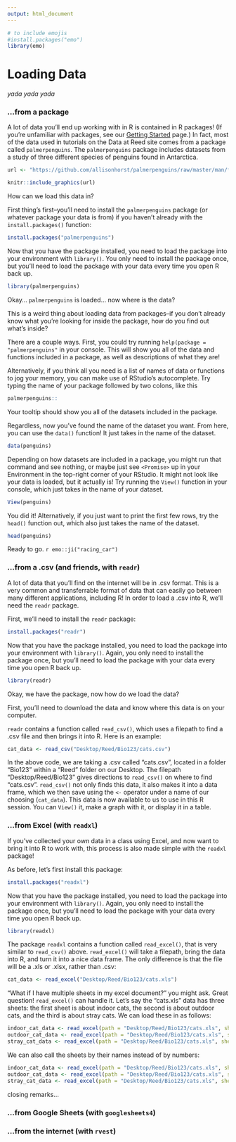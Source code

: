 ```yaml
---
output: html_document
---
```


```r
# to include emojis
#install.packages("emo")
library(emo)
```

# Loading Data

_yada yada yada_

### ...from a package

A lot of data you'll end up working with in R is contained in R packages! (If you're unfamiliar with packages, see our [Getting Started](abcdefg) page.) In fact, most of the data used in tutorials on the Data at Reed site comes from a package called `palmerpenguins`. The `palmerpenguins` package includes datasets from a study of three different species of penguins found in Antarctica.

```r
url <- "https://github.com/allisonhorst/palmerpenguins/raw/master/man/figures/lter_penguins.png"

knitr::include_graphics(url)
```

How can we load this data in?

First thing's first--you'll need to install the `palmerpenguins` package (or whatever package your data is from) if you haven't already with the `install.packages()` function:

```r
install.packages("palmerpenguins")
```

Now that you have the package installed, you need to load the package into your environment with `library()`. You only need to install the package once, but you'll need to load the package with your data every time you open R back up.

```r
library(palmerpenguins)
```

Okay... `palmerpenguins` is loaded... now where is the data?

This is a weird thing about loading data from packages--if you don't already know what you're looking for inside the package, how do you find out what's inside?

There are a couple ways. First, you could try running `help(package = "palmerpenguins"` in your console. This will show you all of the data and functions included in a package, as well as descriptions of what they are!

Alternatively, if you think all you need is a list of names of data or functions to jog your memory, you can make use of RStudio's autocomplete. Try typing the name of your package followed by two colons, like this 

```r
palmerpenguins::
```

Your tooltip should show you all of the datasets included in the package.

Regardless, now you've found the name of the dataset you want. From here, you can use the `data()` function! It just takes in the name of the dataset.

```r
data(penguins)
```

Depending on how datasets are included in a package, you might run that command and see nothing, or maybe just see `<Promise>` up in your Environment in the top-right corner of your RStudio. It might not look like your data is loaded, but it actually is! Try running the `View()` function in your console, which just takes in the name of your dataset.

```r
View(penguins)
```

You did it! Alternatively, if you just want to print the first few rows, try the `head()` function out, which also just takes the name of the dataset.

```r
head(penguins)
```

Ready to go. `r emo::ji("racing_car")`

### ...from a .csv (and friends, with `readr`)

A lot of data that you'll find on the internet will be in .csv format. This is a very common and transferrable format of data that can easily go between many different applications, including R! In order to load a .csv into R, we'll need the `readr` package.

First, we'll need to install the `readr` package:
```r
install.packages("readr")
```

Now that you have the package installed, you need to load the package into your environment with `library()`. Again, you only need to install the package once, but you'll need to load the package with your data every time you open R back up.

```r
library(readr)
```

Okay, we have the package, now how do we load the data?

First, you'll need to download the data and know where this data is on your computer.

`readr` contains a function called `read_csv()`, which uses a filepath to find a .csv file and then brings it into R. Here is an example:

```r
cat_data <- read_csv("Desktop/Reed/Bio123/cats.csv")
```

In the above code, we are taking a .csv called "cats.csv", located in a folder "Bio123" within a "Reed" folder on our Desktop. The filepath "Desktop/Reed/Bio123" gives directions to `read_csv()` on where to find "cats.csv". `read_csv()` not only finds this data, it also makes it into a data frame, which we then save using the `<-` operator under a name of our choosing (`cat_data`). This data is now available to us to use in this R session. You can `View()` it, make a graph with it, or display it in a table.

### ...from Excel (with `readxl`)

If you've collected your own data in a class using Excel, and now want to bring it into R to work with, this process is also made simple with the `readxl` package!

As before, let's first install this package:
```r
install.packages("readxl")
```

Now that you have the package installed, you need to load the package into your environment with `library()`. Again, you only need to install the package once, but you'll need to load the package with your data every time you open R back up.

```r
library(readxl)
```

The package `readxl` contains a function called `read_excel()`, that is very similar to `read_csv()` above. `read_excel()` will take a filepath, bring the data into R, and turn it into a nice data frame. The only difference is that the file will be a .xls or .xlsx, rather than .csv:

```r
cat_data <- read_excel("Desktop/Reed/Bio123/cats.xls")
```

"What if I have multiple sheets in my excel document?" you might ask. Great question! `read_excel()` can handle it. Let's say the "cats.xls" data has three sheets: the first sheet is about indoor cats, the second is about outdoor cats, and the third is about stray cats. We can load these in as follows:

```r
indoor_cat_data <- read_excel(path = "Desktop/Reed/Bio123/cats.xls", sheet = 1)
outdoor_cat_data <- read_excel(path = "Desktop/Reed/Bio123/cats.xls", sheet = 2)
stray_cat_data <- read_excel(path = "Desktop/Reed/Bio123/cats.xls", sheet = 3)
```

We can also call the sheets by their names instead of by numbers:

```r
indoor_cat_data <- read_excel(path = "Desktop/Reed/Bio123/cats.xls", sheet = "Indoor")
outdoor_cat_data <- read_excel(path = "Desktop/Reed/Bio123/cats.xls", sheet = "Outdoor")
stray_cat_data <- read_excel(path = "Desktop/Reed/Bio123/cats.xls", sheet = "Stray")
```

closing remarks...

### ...from Google Sheets (with `googlesheets4`)

### ...from the internet (with `rvest`)
